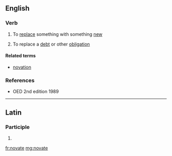 ==English==

===Verb===
{{en-verb|novat|ing}}

# To [[replace]] something with something [[new]]
# {{context|legal|lang=en}} To replace a [[debt]] or other [[obligation]]

====Related terms====
* [[novation]]

===References===
* OED 2nd edition 1989

----

==Latin==

===Participle===
{{la-part-form|novāte}}

# {{inflection of|novātus||voc|m|s|lang=la}}

[[fr:novate]]
[[mg:novate]]